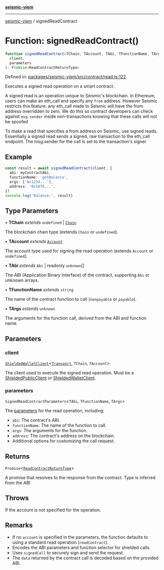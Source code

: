 [**seismic-viem**](/seismic-viem/README.mdx)

---

[seismic-viem](/seismic-viem/globals.mdx) / signedReadContract

# Function: signedReadContract()

```ts
function signedReadContract<TChain, TAccount, TAbi, TFunctionName, TArgs>(
  client,
  parameters
): Promise<ReadContractReturnType>
```

Defined in: [packages/seismic-viem/src/contract/read.ts:122](https://github.com/SeismicSystems/seismic-client/blob/cb75194f66fb66f27bff97f628b52821e148b5ec/packages/seismic-viem/src/contract/read.ts#L122)

Executes a signed read operation on a smart contract.

A signed read is an operation unique to Seismic's blockchain.
In Ethereum, users can make an eth_call and specify any `from` address.
However Seismic restricts this feature: any eth_call made to Seismic
will have the from address overridden to zero. We do this so contract
developers can check against `msg.sender` inside non-transactions knowing
that these calls will not be spoofed

To make a read that specifies a from address on Seismic, use signed reads.
Essentially a signed read sends a signed, raw transaction to the eth_call endpoint.
The msg.sender for the call is set to the transaction's signer

## Example

```typescript
const result = await signedReadContract(client, {
  abi: myContractAbi,
  functionName: 'getBalance',
  args: ['0x1234...'],
  address: '0x5678...',
})
console.log('Balance:', result)
```

## Type Parameters

• **TChain** _extends_ `undefined` \| [`Chain`](https://github.com/wevm/viem)

The blockchain chain type (extends `Chain` or `undefined`).

• **TAccount** _extends_ [`Account`](https://github.com/wevm/viem)

The account type used for signing the read operation (extends `Account` or `undefined`).

• **TAbi** _extends_ `Abi` \| readonly `unknown`[]

The ABI (Application Binary Interface) of the contract, supporting `Abi` or unknown arrays.

• **TFunctionName** _extends_ `string`

The name of the contract function to call (`nonpayable` or `payable`).

• **TArgs** _extends_ `unknown`

The arguments for the function call, derived from the ABI and function name.

## Parameters

### client

[`ShieldedWalletClient`](/seismic-viem/type-aliases/ShieldedWalletClient.mdx)\<[`Transport`](https://github.com/wevm/viem), `TChain`, `TAccount`\>

The client used to execute the signed read operation. Must be a [ShieldedPublicClient](/seismic-viem/type-aliases/ShieldedPublicClient.mdx) or [ShieldedWalletClient](/seismic-viem/type-aliases/ShieldedWalletClient.mdx).

### parameters

`SignedReadContractParameters`\<`TAbi`, `TFunctionName`, `TArgs`\>

The [parameters](https://viem.sh/docs/contract/readContract.html#parameters) for the read operation, including:

- `abi`: The contract's ABI.
- `functionName`: The name of the function to call.
- `args`: The arguments for the function.
- `address`: The contract's address on the blockchain.
- Additional options for customizing the call request.

## Returns

`Promise`\<[`ReadContractReturnType`](https://github.com/wevm/viem)\>

A promise that resolves to the response from the contract. Type is inferred from the ABI

## Throws

If the account is not specified for the operation.

## Remarks

- If no `account` is specified in the parameters, the function defaults to using a standard read operation (`readContract`).
- Encodes the ABI parameters and function selector for shielded calls.
- Uses `signedCall` to securely sign and send the request.
- The `data` returned by the contract call is decoded based on the provided ABI.
